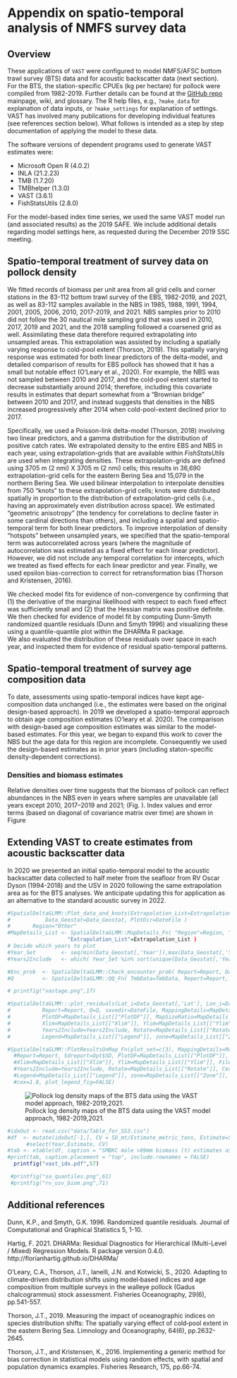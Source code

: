 # Appendix on spatio-temporal analysis of NMFS survey data

## Overview

These applications of `VAST` were configured to model 
NMFS/AFSC bottom trawl survey (BTS) data and for acoustic backscatter data (next section).
For the BTS, the station-specific CPUEs
(kg per hectare) for pollock were compiled from 1982-2019. Further details can
be found at the [GitHub repo](https://github.com/james- thorson/VAST/#description) 
mainpage, wiki, and glossary.  The R help files,
e.g., `?make_data` for explanation of data inputs, or `?make_settings` for
explanation of settings. VAST has involved many publications for developing
individual features (see references section below). What follows is intended
as a step by step documentation of applying the model to these data.

The software versions of dependent programs used to generate VAST estimates were:   

  - Microsoft Open R (4.0.2)    
  - INLA (21.2.23)    
  - TMB (1.7.20)    
  - TMBhelper (1.3.0)    
  - VAST (3.6.1)    
  - FishStatsUtils (2.8.0)    
    
For the model-based index time series, we used the same VAST model run (and associated results)
as the 2019 SAFE. We include additional details regarding model settings here, as requested
during the December 2019 SSC meeting.

## Spatio-temporal treatment of survey data on pollock density

We fitted records of biomass per unit area from all grid cells and corner stations in the 83-112 
bottom trawl survey of the EBS, 1982-2019, and 2021, as well as 83-112 samples available in the NBS in 
1985, 1988, 1991, 1994, 2001, 2005, 2006, 2010, 2017-2019, and 2021. 
NBS samples prior to 2010 did not follow the 30 
nautical mile sampling grid that was used in 2010, 2017, 2019 and 2021, and the 2018 sampling followed 
a coarsened grid as well. Assimilating these data therefore required extrapolating into unsampled areas.
This extrapolation was assisted by including a spatially varying response to cold-pool extent (Thorson, 2019). 
This spatially varying response was estimated for both linear predictors of the delta-model, and detailed 
comparison of results for EBS pollock has showed that it has a small but notable effect (O’Leary et al., 2020). 
For example, the NBS was not sampled between 2010 and 2017, and the cold-pool extent started to decrease 
substantially around 2014; therefore, including this covariate results in estimates that depart somewhat 
from a “Brownian bridge” between 2010 and 2017, and instead suggests that densities in the NBS increased 
progressively after 2014 when cold-pool-extent declined prior to 2017. 

Specifically, we used a Poisson-link delta-model (Thorson, 2018) involving two linear predictors, 
and a gamma distribution for the distribution of positive catch rates. We extrapolated density to 
the entire EBS and NBS in each year, using extrapolation-grids that are available within _FishStatsUtils_ 
are used when integrating densities. These extrapolation-grids are defined using 3705 m 
(2 nmi) X 3705 m (2 nmi) cells;  this results in 36,690 extrapolation-grid cells for the 
eastern Bering Sea and 15,079 in the northern Bering Sea.  We used bilinear interpolation 
to interpolate densities from 750 “knots” to these extrapolation-grid cells; knots were 
distributed spatially in proportion to the distribution of extrapolation-grid cells (i.e., 
having an approximately even distribution across space).  We estimated “geometric anisotropy” 
(the tendency for correlations to decline faster in some cardinal directions than others), and 
including a spatial and spatio-temporal term for both linear predictors.  To improve interpolation 
of density “hotspots” between unsampled years, we specified that the spatio-temporal term was 
autocorrelated across years (where the magnitude of autocorrelation was estimated as a fixed 
effect for each linear predictor).  However, we did not include any temporal correlation for 
intercepts, which we treated as fixed effects for each linear predictor and year.  Finally, 
we used epsilon bias-correction to correct for retransformation bias (Thorson and Kristensen, 2016).  

We checked model fits for evidence of non-convergence by confirming that (1) the derivative of the marginal 
likelihood with respect to each fixed effect was sufficiently small and (2) that the Hessian matrix 
was positive definite.  We then checked for evidence of model fit by computing Dunn-Smyth randomized 
quantile residuals (Dunn and Smyth 1996) and visualizing these using a quantile-quantile plot within the DHARMa R package.  
We also evaluated the distribution of these residuals over space in each year, and inspected them for evidence of residual 
spatio-temporal patterns.  


## Spatio-temporal treatment of survey age composition data
To date, assessments using spatio-temporal indices have kept age-composition data unchanged 
(i.e., the estimates were based on the original design-based approach). In 2019 we developed a spatio-temporal 
approach to obtain age composition estimates (O'leary et al. 2020).  The comparison with design-based age 
composition estimates was similar to the model-based estimates. For this year, we began to expand this
work to cover the NBS but the age data for this region are incomplete. Consequently we used the design-based 
estimates as in prior years (including staton-specific density-dependent corrections).


<!--  
## Diagnostic plots from BTS work
### Encounter-probability component
One can check to ensure that observed encounter frequencies for either low or high
probability samples are within the 95% predictive interval for predicted
encounter probability (Fig. \ref{fig:encounter}. 
Diagnostics for positive-catch-rate component were evaluated using a standard Q-Q plot. 
Qualitatively, the fits to pollock data are reasonable (Figures \ref{fig:eq1} and \ref{fig:qq2}).

### Pearson residuals
Spatially the residual pattern can be evaluated over time. Results for pollock data shows that consistent positive or negative 
residuals accross or within years is limited for the encounter probability component of the model and 
for the positive catch rate component (Figures \ref{fig:pearson1} and \ref{fig:pearson2}, respectively).

-->
### Densities and biomass estimates

Relative densities over time suggests that the biomass of pollock can reflect
abundances in the NBS even in years where samples are unavailable (all years
except 2010, 2017--2019 and 2021; (Fig. \ref{fig:density}). Index values and error terms
(based on diagonal of covariance matrix over time) are shown in Figure \ref{fig:vast_idx}


## Extending VAST to create estimates from acoustic backscatter data

In 2020 we presented an initial spatio-temporal model to the acoustic backscatter data
collected to half meter from the seafloor from RV Oscar Dyson
(1994-2018) and the USV in 2020 following the same extrapolation area as for the BTS analyses.
We anticipate updating this for application as an alternative to the standard acoustic survey
in 2022.

```r
#SpatialDeltaGLMM::Plot_data_and_knots(Extrapolation_List=Extrapolation_List, Spatial_List=Spatial_List, 
#           Data_Geostat=Data_Geostat, PlotDir=DateFile )
#       Region="Other"
#MapDetails_List <- SpatialDeltaGLMM::MapDetails_Fn( "Region"=Region, "NN_Extrap"=Spatial_List$PolygonList$NN_Extrap, 
                   "Extrapolation_List"=Extrapolation_List )
# Decide which years to plot                                                   
#Year_Set        <- seq(min(Data_Geostat[,'Year']),max(Data_Geostat[,'Year']))
#Years2Include   <- which( Year_Set %in% sort(unique(Data_Geostat[,'Year'])))
```

```r
#Enc_prob  <- SpatialDeltaGLMM::Check_encounter_prob( Report=Report, Data_Geostat=Data_Geostat, DirName=DateFile)
#Q         <- SpatialDeltaGLMM::QQ_Fn( TmbData=TmbData, Report=Report, FileName_PP=paste0(DateFile,"Posterior_Predictive.jpg"), FileName_Phist=paste0(DateFile,"Posterior_Predictive-Histogram.jpg"), FileName_QQ=paste0(DateFile,"Q-Q_plot.jpg"), FileName_Qhist=paste0(DateFile,"Q-Q_hist.jpg")) 
```

<!-- ![ Observed encounter rates and predicted probabilities for pollock in the combined survey area. \label{fig:encounter}](figs/Diag--Encounter_prob.png) -->


<!-- ![ Plot indicating distribution of quantiles for "positive catch rate" component. \label{fig:eq1}](figs/Q-Q_hist.jpg) -->

```r
# printfig("vastage.png",17)
```

<!-- ![ Quantile-quantile plot of residuals for "positive catch rate" component. \label{fig:qq2}](figs/Q-Q_plot.jpg) -->


```r
#SpatialDeltaGLMM:::plot_residuals(Lat_i=Data_Geostat[,'Lat'], Lon_i=Data_Geostat[,'Lon'], TmbData=TmbData, 
#          Report=Report, Q=Q, savedir=DateFile, MappingDetails=MapDetails_List[["MappingDetails"]], 
#          PlotDF=MapDetails_List[["PlotDF"]], MapSizeRatio=MapDetails_List[["MapSizeRatio"]], 
#          Xlim=MapDetails_List[["Xlim"]], Ylim=MapDetails_List[["Ylim"]], FileName=DateFile, Year_Set=Year_Set, 
#          Years2Include=Years2Include, Rotate=MapDetails_List[["Rotate"]], Cex=MapDetails_List[["Cex"]], 
#          Legend=MapDetails_List[["Legend"]], zone=MapDetails_List[["Zone"]], mar=c(0,0,2,0), oma=c(3.5,3.5,0,0), cex=1.8)
```
<!-- ![Pearson residuals of the encounter probability component for the combined survey area, 1982-2019, 2021. \label{fig:pearson1}](figs/maps--encounter_pearson_resid.png) -->

<!-- ![Pearson residuals of the positive catch rate component for the combined survey area, 1982-2019, 2021. \label{fig:pearson2}](figs/maps--catchrate_pearson_resid.png) -->

```r
#SpatialDeltaGLMM::PlotResultsOnMap_Fn(plot_set=c(3), MappingDetails=MapDetails_List[["MappingDetails"]], 
  #Report=Report, Sdreport=Opt$SD, PlotDF=MapDetails_List[["PlotDF"]], MapSizeRatio=MapDetails_List[["MapSizeRatio"]], 
  #Xlim=MapDetails_List[["Xlim"]], Ylim=MapDetails_List[["Ylim"]], FileName=DateFile, Year_Set=Year_Set, 
  #Years2Include=Years2Include, Rotate=MapDetails_List[["Rotate"]], Cex=MapDetails_List[["Cex"]], 
  #Legend=MapDetails_List[["Legend"]], zone=MapDetails_List[["Zone"]], mar=c(0,0,2,0), oma=c(3.5,3.5,0,0), 
  #cex=1.8, plot_legend_fig=FALSE)
```
![ Pollock log density maps of the BTS data using the VAST model approach, 1982-2019,2021. \label{fig:density}](figs/Dens.png)


```r
#idxOut <- read.csv("data/Table_for_SS3.csv")
#df  <- mutate(idxOut[-1,], CV = SD_mt/Estimate_metric_tons, Estimate=5763*Estimate_metric_tons/mean(Estimate_metric_tons) ) %>%
      #select(Year,Estimate, CV)
#tab <- xtable(df, caption = "SMBKC male >89mm biomass (t) estimates as derived from the VAST modeling framework.", label = "tab:smbkc_biomass", digits = c(0,0,1,3))
#print(tab, caption.placement = "top", include.rownames = FALSE)
  printfig("vast_idx.pdf",57)

 #printfig("sa_quantiles.png",61)
 #printfig("rv_usv_biom.png",71)

```

## Additional references

Dunn, K.P., and Smyth, G.K. 1996. Randomized quantile residuals. Journal of Computational and Graphical Statistics 5, 1-10.

Hartig, F. 2021. DHARMa: Residual Diagnostics for Hierarchical (Multi-Level / Mixed) Regression Models. R package version 0.4.0. http://florianhartig.github.io/DHARMa/

O’Leary, C.A., Thorson, J.T., Ianelli, J.N. and Kotwicki, S., 2020. Adapting to climate‐driven distribution shifts using model‐based indices and age composition from multiple surveys in the walleye pollock (Gadus chalcogrammus) stock assessment. Fisheries Oceanography, 29(6), pp.541-557.

Thorson, J.T., 2019. Measuring the impact of oceanographic indices on species distribution shifts: The spatially varying effect of cold‐pool extent in the eastern Bering Sea. Limnology and Oceanography, 64(6), pp.2632-2645.

Thorson, J.T., and Kristensen, K., 2016. Implementing a generic method for bias correction in statistical models using random effects, with spatial and population dynamics examples. Fisheries Research, 175, pp.66-74.
